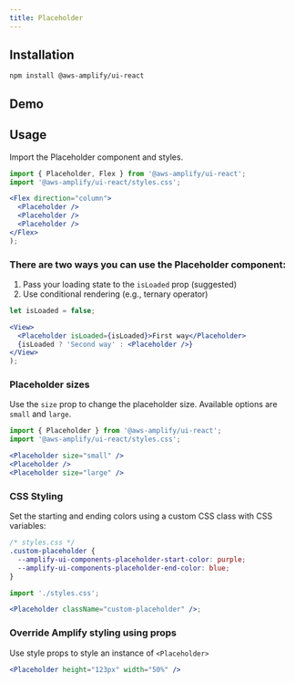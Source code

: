 ```yaml
---
title: Placeholder
---
```



## Installation

```
npm install @aws-amplify/ui-react
```

## Demo

<PlaceholderDemo />

## Usage

Import the Placeholder component and styles.

```jsx
import { Placeholder, Flex } from '@aws-amplify/ui-react';
import '@aws-amplify/ui-react/styles.css';

<Flex direction="column">
  <Placeholder />
  <Placeholder />
  <Placeholder />
</Flex>
);
```

<Flex direction="column">
  <Placeholder />
  <Placeholder />
  <Placeholder />
</Flex>

### There are two ways you can use the Placeholder component:

1. Pass your loading state to the `isLoaded` prop (suggested)
2. Use conditional rendering (e.g., ternary operator)

```jsx
let isLoaded = false;

<View>
  <Placeholder isLoaded={isLoaded}>First way</Placeholder>
  {isLoaded ? 'Second way' : <Placeholder />}
</View>
);
```

<TwoWays />

### Placeholder sizes

Use the `size` prop to change the placeholder size. Available options are `small` and `large`.

```jsx
import { Placeholder } from '@aws-amplify/ui-react';
import '@aws-amplify/ui-react/styles.css';

<Placeholder size="small" />
<Placeholder />
<Placeholder size="large" />
```

<Flex direction="column">
  <Placeholder size="small" />
  <Placeholder />
  <Placeholder size="large" />
</Flex>

### CSS Styling

Set the starting and ending colors using a custom CSS class with CSS variables:

```css
/* styles.css */
.custom-placeholder {
  --amplify-ui-components-placeholder-start-color: purple;
  --amplify-ui-components-placeholder-end-color: blue;
}
```

```jsx
import './styles.css';

<Placeholder className="custom-placeholder" />;
```

<Placeholder className="custom-placeholder" />

### Override Amplify styling using props

Use style props to style an instance of `<Placeholder>`

```jsx
<Placeholder height="123px" width="50%" />
```

<Placeholder height="123px" width="50%" />
